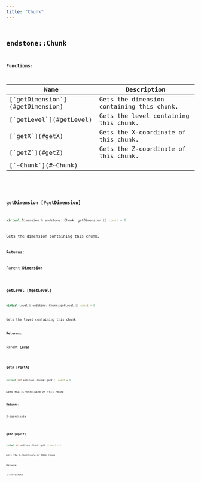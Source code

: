 ```yaml
---
title: "Chunk"
---
```


## <code className="doc-symbol doc-symbol-class"/> endstone::Chunk

















**Functions:**

<table>
<thead>
   <tr>
      <th>Name</th>
      <th>Description</th>
   </tr>
</thead>
<tbody>
<tr key="classendstone_1_1_chunk_1ab18bb55fcb0a26706f9cb59406bdf0cc">
    <td>[`getDimension`](#getDimension)</td>
    <td>Gets the dimension containing this chunk.</td>
</tr>
<tr key="classendstone_1_1_chunk_1ad6b110bcd41022ffbf923d732debbb93">
    <td>[`getLevel`](#getLevel)</td>
    <td>Gets the level containing this chunk.</td>
</tr>
<tr key="classendstone_1_1_chunk_1a8f8d55f6c6a9a27772da990c6aa533b1">
    <td>[`getX`](#getX)</td>
    <td>Gets the X-coordinate of this chunk.</td>
</tr>
<tr key="classendstone_1_1_chunk_1aa41c6ad331470b359dc503a9542f6637">
    <td>[`getZ`](#getZ)</td>
    <td>Gets the Z-coordinate of this chunk.</td>
</tr>
<tr key="classendstone_1_1_chunk_1ac9753b865a92b8ce919a9a71d82b61d7">
    <td>[`~Chunk`](#~Chunk)</td>
    <td></td>
</tr>
</tbody>
</table>

### <code className="doc-symbol doc-symbol-function"/> getDimension [#getDimension]

```cpp
virtual Dimension & endstone::Chunk::getDimension () const = 0
```

Gets the dimension containing this chunk.



**Returns:**

Parent [**Dimension**](classendstone_1_1_dimension.md) 





        
### <code className="doc-symbol doc-symbol-function"/> getLevel [#getLevel]

```cpp
virtual Level & endstone::Chunk::getLevel () const = 0
```

Gets the level containing this chunk.



**Returns:**

Parent [**Level**](classendstone_1_1_level.md) 





        
### <code className="doc-symbol doc-symbol-function"/> getX [#getX]

```cpp
virtual int endstone::Chunk::getX () const = 0
```

Gets the X-coordinate of this chunk.



**Returns:**

X-coordinate 





        
### <code className="doc-symbol doc-symbol-function"/> getZ [#getZ]

```cpp
virtual int endstone::Chunk::getZ () const = 0
```

Gets the Z-coordinate of this chunk.



**Returns:**

Z-coordinate 





        